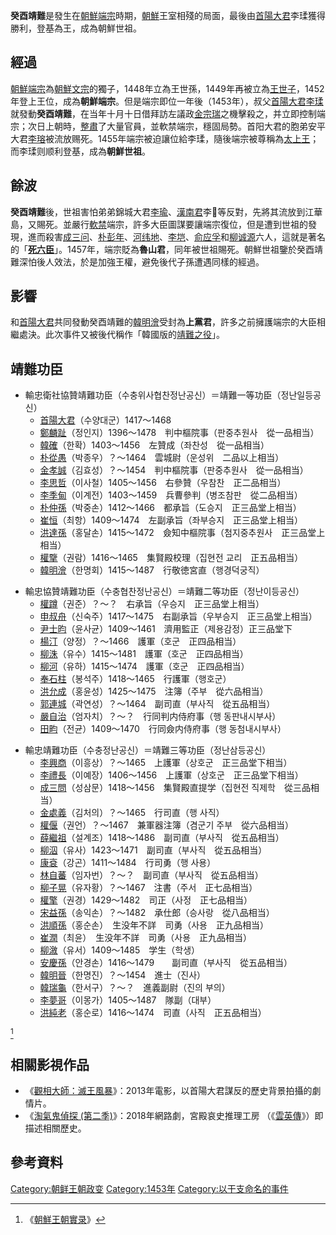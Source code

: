 {{CJK-New-Char|2497D|block=B}}{{Infobox Korean name
|hangul=계유정난
|hanja=癸酉靖難
|rr=gye yu jeong nan 
|mr=gye yu jŏng nan
}}
'''癸酉靖難'''是發生在[[朝鮮端宗|朝鮮端宗]]時期，[[朝鮮王朝|朝鮮]]王室相殘的局面，最後由[[首陽大君|首陽大君]]李瑈獲得勝利，登基為王，成為朝鮮世祖。

== 經過 ==

[[朝鮮端宗|朝鮮端宗]]為[[朝鮮文宗|朝鮮文宗]]的獨子，1448年立為王世孫，1449年再被立為[[王世子|王世子]]，1452年登上王位，成為'''朝鮮端宗'''。但是端宗即位一年後（1453年），叔父[[首陽大君|首陽大君]][[李瑈|李瑈]]就發動'''癸酉靖難'''，在当年十月十日借拜訪左議政[[金宗瑞|金宗瑞]]之機擊殺之，并立即控制端宗；次日上朝時，[[政治迫害|整肅]]了大量官員，並軟禁端宗，穩固局勢。首阳大君的胞弟安平大君[[李瑢_(朝鮮)|李瑢]]被流放赐死。1455年端宗被迫讓位給李瑈，隨後端宗被尊稱為[[太上王|太上王]]；而李瑈则顺利登基，成為'''朝鮮世祖'''。

== 餘波 ==
'''癸酉靖難'''後，世祖害怕弟弟錦城大君[[錦城大君|李瑜]]、[[漢南君|漢南君]]李𤥽等反對，先將其流放到江華島，又賜死。並嚴行[[軟禁|軟禁]]端宗，許多大臣圖謀要讓端宗復位，但是遭到世祖的發現，進而殺害[[成三问|成三问]]、[[朴彭年|朴彭年]]、[[河纬地|河纬地]]、[[李垲|李垲]]、[[俞应孚|俞应孚]]和[[柳诚源|柳诚源]]六人，這就是著名的「'''[[死六臣|死六臣]]'''」。1457年，端宗貶為'''魯山君'''，同年被世祖賜死。朝鮮世祖鑒於癸酉靖難深怕後人效法，於是加強王權，避免後代子孫遭遇同樣的經過。

== 影響 ==

和[[首陽大君|首陽大君]]共同發動癸酉靖難的[[韓明澮|韓明澮]]受封為'''上黨君'''，許多之前擁護端宗的大臣相繼處決。此次事件又被後代稱作「韓國版的[[靖難之役|靖難之役]]」。

== 靖難功臣 ==
*輸忠衛社協贊靖難功臣（수충위사협찬정난공신）＝靖難一等功臣（정난일등공신）
**[[首陽大君|首陽大君]]（수양대군）1417～1468
**[[鄭麟趾|鄭麟趾]]（정인지）1396～1478　判中樞院事（판중추원사　從一品相当）
**[[韓確|韓確]]（한확）1403～1456　左贊成（좌찬성　從一品相当）
**[[朴從愚|朴從愚]]（박종우）？～1464　雲城尉（운성위　二品以上相当）
**[[金孝誠|金孝誠]]（김효성）？～1454　判中樞院事（판중추원사　從一品相当）
**[[李思哲|李思哲]]（이사철）1405～1456　右參贊（우참찬　正二品相当）
**[[李季甸|李季甸]]（이계전）1403～1459　兵曹參判（병조참판　從二品相当）
**[[朴仲孫|朴仲孫]]（박중손）1412～1466　都承旨（도승지　正三品堂上相当）
**[[崔恒|崔恒]]（최항）1409～1474　左副承旨（좌부승지　正三品堂上相当）
**[[洪達孫|洪達孫]]（홍달손）1415～1472　僉知中樞院事（첨지중추원사　正三品堂上相当）
**[[權擥|權擥]]（권람）1416～1465　集賢殿校理（집현전 교리　正五品相当）
**[[韓明澮|韓明澮]]（한명회）1415～1487　行敬徳宮直（행경덕궁직）

*輸忠協贊靖難功臣（수충협찬정난공신）＝靖難二等功臣（정난이등공신）
**[[權蹲|權蹲]]（권준）？～？　右承旨（우승지　正三品堂上相当）
**[[申叔舟|申叔舟]]（신숙주）1417～1475　右副承旨（우부승지　正三品堂上相当）
**[[尹士昀|尹士昀]]（윤사균）1409～1461　濟用監正（제용감정）正三品堂下
**[[楊汀|楊汀]]（양정）？～1466　護軍（호군　正四品相当）
**[[柳洙|柳洙]]（유수）1415～1481　護軍（호군　正四品相当）
**[[柳河|柳河]]（유하）1415～1474　護軍（호군　正四品相当）
**[[奉石柱|奉石柱]]（봉석주）1418～1465　行護軍（행호군）
**[[洪允成|洪允成]]（홍윤성）1425～1475　注簿（주부　從六品相当）
**[[郭連城|郭連城]]（곽연성）？～1464　副司直（부사직　從五品相当）
**[[嚴自治|嚴自治]]（엄자치）？～？　行同判内侍府事（행 동판내시부사）
**[[田畇|田畇]]（전균）1409～1470　行同僉内侍府事（행 동첨내시부사）

*輸忠靖難功臣（수충정난공신）＝靖難三等功臣（정난삼등공신）
**[[李興商|李興商]]（이흥상）？～1465　上護軍（상호군　正三品堂下相当）
**[[李禮長|李禮長]]（이예장）1406～1456　上護軍（상호군　正三品堂下相当）
**[[成三問|成三問]]（성삼문）1418～1456　集賢殿直提学（집현전 직제학　從三品相当）
**[[金處義|金處義]]（김처의）？～1465　行司直（행 사직）
**[[權偃|權偃]]（권언）？～1467　兼軍器注簿（겸군기 주부　從六品相当）
**[[薛繼祖|薛繼祖]]（설계조）1418～1486　副司直（부사직　從五品相当）
**[[柳泅|柳泅]]（유사）1423～1471　副司直（부사직　從五品相当）
**[[康袞|康袞]]（강곤）1411～1484　行司勇（행 사용）
**[[林自蕃|林自蕃]]（임자번）？～？　副司直（부사직　從五品相当）
**[[柳子晃|柳子晃]]（유자황）？～1467　注書（주서　正七品相当）
**[[權擎|權擎]]（권경）1429～1482　司正（사정　正七品相当）
**[[宋益孫|宋益孫]]（송익손）？～1482　承仕郎（승사랑　從八品相当）
**[[洪順孫|洪順孫]]（홍순손）　生没年不詳　司勇（사용　正九品相当）
**[[崔潤|崔潤]]（최윤）　生没年不詳　司勇（사용　正九品相当）
**[[柳漵|柳漵]]（유서）1409～1485　学生（학생）
**[[安慶孫|安慶孫]]（안경손）1416～1479　　副司直（부사직　從五品相当）
**[[韓明晉|韓明晉]]（한명진）？～1454　進士（진사）
**[[韓瑞龜|韓瑞龜]]（한서구）？～？　進義副尉（진의 부의）
**[[李夢哥|李夢哥]]（이몽가）1405～1487　隊副（대부）
**[[洪純老|洪純老]]（홍순로）1416～1474　司直（사직　正五品相当）
<ref>《[[朝鮮王朝實录|朝鮮王朝實录]]》</ref>

== 相關影視作品 ==
*《[[觀相大師：滅王風暴|觀相大師：滅王風暴]]》：2013年電影，以首陽大君謀反的歷史背景拍攝的劇情片。
*《[[淘氣鬼偵探_(第二季)|淘氣鬼偵探 (第二季)]]》：2018年網路劇，宮殿哀史推理工房 （《[[雲英傳|雲英傳]]》）即描述相關歷史。

== 參考資料 ==
{{reflist}}

{{李氏朝鲜历史事件}}
[[Category:朝鲜王朝政变|Category:朝鲜王朝政变]]
[[Category:1453年|Category:1453年]]
[[Category:以干支命名的事件|Category:以干支命名的事件]]